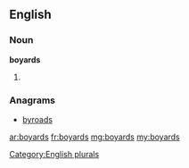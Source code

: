 ==English==

===Noun===
'''boyards'''

# {{plural of|[[boyard]]}}

===Anagrams===
* [[byroads#English|byroads]]

[[Category:English plurals]]

[[ar:boyards]]
[[fr:boyards]]
[[mg:boyards]]
[[my:boyards]]
